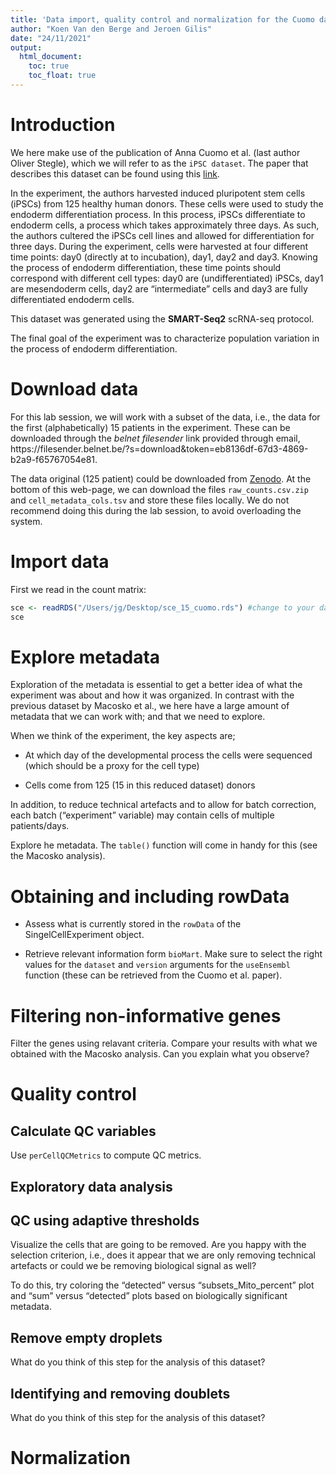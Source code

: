 ```yaml
---
title: 'Data import, quality control and normalization for the Cuomo dataset'
author: "Koen Van den Berge and Jeroen Gilis"
date: "24/11/2021"
output: 
  html_document:
    toc: true
    toc_float: true
---
```


# Introduction

We here make use of the publication of Anna Cuomo et al.
(last author Oliver Stegle), which we will refer to as the `iPSC dataset`. The 
paper that describes this dataset can be found using this 
[link](https://www.nature.com/articles/s41467-020-14457-z).

In the experiment, the authors harvested induced pluripotent stem cells (iPSCs)
from 125 healthy human donors. These cells were used to study the endoderm 
differentiation process. In this process, iPSCs differentiate to endoderm cells,
a process which takes approximately three days. As such, the authors 
cultered the iPSCs cell lines and allowed for differentiation for three days. 
During the experiment, cells were harvested at four different time points: 
day0 (directly at to incubation), day1, day2 and day3. Knowing the process of 
endoderm differentiation, these time points should correspond with different 
cell types: day0 are (undifferentiated) iPSCs, day1 are mesendoderm cells, day2
are "intermediate" cells and day3 are fully differentiated endoderm cells.

This dataset was generated using the **SMART-Seq2** scRNA-seq protocol.

The final goal of the experiment was to characterize population variation in the
process of endoderm differentiation.

# Download data

For this lab session, we will work with a subset of the data, i.e., the data
for the first (alphabetically) 15 patients in the experiment. These can be
downloaded through the *belnet filesender* link provided through email,
https://filesender.belnet.be/?s=download&token=eb8136df-67d3-4869-b2a9-f65767054e81.

The data original (125 patient) could be downloaded from 
[Zenodo](https://zenodo.org/record/3625024#.YWfahtlBxB1). At the bottom of this
web-page, we can download the files `raw_counts.csv.zip` and 
`cell_metadata_cols.tsv` and store these files locally. We do not recommend 
doing this during the lab session, to avoid overloading the system.

# Import data

First we read in the count matrix:

```r
sce <- readRDS("/Users/jg/Desktop/sce_15_cuomo.rds") #change to your data path
sce
```

# Explore metadata

Exploration of the metadata is essential to get a better idea of what the
experiment was about and how it was organized. In contrast with the previous
dataset by Macosko et al., we here have a large amount of metadata that we can
work with; and that we need to explore.

When we think of the experiment, the key aspects are;

- At which day of the developmental process the cells were sequenced (which
should be a proxy for the cell type)

- Cells come from 125 (15 in this reduced dataset) donors

In addition, to reduce technical artefacts and to allow for batch correction, 
each batch ("experiment" variable) may contain cells of multiple patients/days.

Explore he metadata. The `table()` function will come in handy for this (see
the Macosko analysis).

# Obtaining and including rowData

- Assess what is currently stored in the `rowData` of the SingelCellExperiment
object.

- Retrieve relevant information form `bioMart`. Make sure to select the right
values for the `dataset` and `version` arguments for the `useEnsembl` function
(these can be retrieved from the Cuomo et al. paper).

# Filtering non-informative genes

Filter the genes using relavant criteria. Compare your results with what we
obtained with the Macosko analysis. Can you explain what you observe?

# Quality control

## Calculate QC variables

Use `perCellQCMetrics` to compute QC metrics.

## Exploratory data analysis

## QC using adaptive thresholds

Visualize the cells that are going to be removed. Are you happy with the
selection criterion, i.e., does it appear that we are only removing
technical artefacts or could we be removing biological signal as well?

To do this, try coloring the "detected" versus "subsets_Mito_percent" plot and
"sum" versus "detected" plots based on biologically significant metadata.

## Remove empty droplets

What do you think of this step for the analysis of this dataset?

## Identifying and removing doublets

What do you think of this step for the analysis of this dataset?

# Normalization






